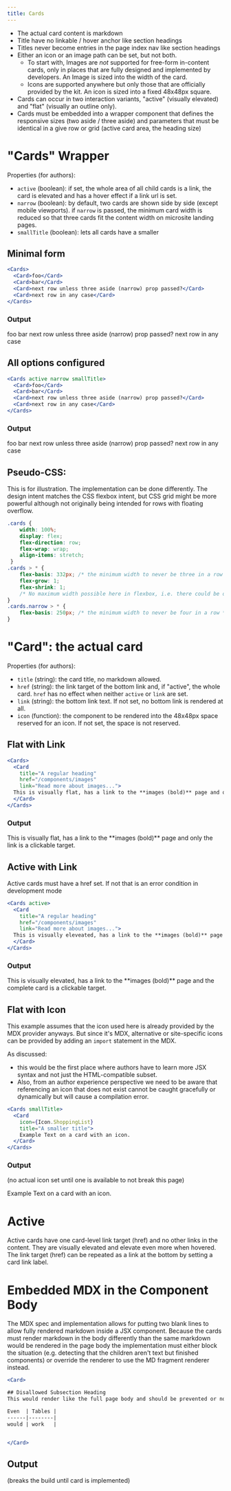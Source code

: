 ```yaml
---
title: Cards
---
```


 * The actual card content is markdown
 * Title have no linkable / hover anchor like section headings
 * Titles never become entries in the page index nav like section headings
 * Either an icon or an image path can be set, but not both.
   * To start with, Images are _not_ supported for free-form in-content cards, only in places that are fully designed and implemented by developers. An Image is sized into the width of the card.
   * Icons are supported anywhere but only those that are officially provided by the kit. An icon is sized into a fixed 48x48px square.
 * Cards can occur in two interaction variants, "active" (visually elevated) and "flat" (visually an outline only).
 * Cards must be embedded into a wrapper component that defines the responsive sizes (two aside / three aside) and parameters that must be identical in a give row or grid (active card area, the heading size)

# "Cards" Wrapper

 Properties (for authors):
 * `active` (boolean): if set, the whole area of all child cards is a link, the card is elevated and has a hover effect if a link url is set.
 * `narrow` (boolean): by default, two cards are shown side by side (except mobile viewports). if `narrow` is passed, the minimum card width is reduced so that three cards fit the content width on microsite landing pages.
 * `smallTitle` (boolean): lets all cards have a smaller

## Minimal form

```jsx
<Cards>
  <Card>foo</Card>
  <Card>bar</Card>
  <Card>next row unless three aside (narrow) prop passed?</Card>
  <Card>next row in any case</Card>
</Cards>
```
### Output

<Cards>
  <Card>foo</Card>
  <Card>bar</Card>
  <Card>next row unless three aside (narrow) prop passed?</Card>
  <Card>next row in any case</Card>
</Cards>


## All options configured

```jsx
<Cards active narrow smallTitle>
  <Card>foo</Card>
  <Card>bar</Card>
  <Card>next row unless three aside (narrow) prop passed?</Card>
  <Card>next row in any case</Card>
</Cards>
```

### Output

<Cards active narrow smallTitle>
  <Card>foo</Card>
  <Card>bar</Card>
  <Card>next row unless three aside (narrow) prop passed?</Card>
  <Card>next row in any case</Card>
</Cards>


## Pseudo-CSS:

This is for illustration. The implementation can be done differently. The design intent matches the CSS flexbox intent, but CSS grid might be more powerful although not originally being intended for rows with floating overflow.

```css
.cards {
	width: 100%;
    display: flex;
    flex-direction: row;
    flex-wrap: wrap;
    align-items: stretch;
 }
.cards > * {
	flex-basis: 332px; /* the minimum width to never be three in a row */
	flex-grow: 1;
	flex-shrink: 1;
	/* No maximum width possible here in flexbox, i.e. there could be one card taking full width (not intended, but acceptable)  */
}
.cards.narrow > * {
	flex-basis: 250px; /* the minimum width to never be four in a row */
}
```

# "Card": the actual card

Properties (for authors):
 * `title` (string): the card title, no markdown allowed.
 * `href` (string): the link target of the bottom link and, if "active", the whole card. `href` has no effect when neither `active` or `link` are set.
 * `link` (string): the bottom link text. If not set, no bottom link is rendered at all.
 * `icon` (function): the component to be rendered into the 48x48px space reserved for an icon.  If not set, the space is not reserved.

## Flat with Link

```jsx
<Cards>
  <Card
    title="A regular heading"
    href="/components/images"
    link="Read more about images...">
  This is visually flat, has a link to the **images (bold)** page and only the link is a clickable target.
  </Card>
</Cards>
```

### Output

<Cards>
  <Card
    title="A regular heading"
    href="/components/images"
    link="Read more about images...">
  This is visually flat, has a link to the **images (bold)** page and only the link is a clickable target.
  </Card>
</Cards>

## Active with Link

<Info>Active cards must have a href set. If not that is an error condition in development mode</Info>

```jsx
<Cards active>
  <Card
    title="A regular heading"
    href="/components/images"
    link="Read more about images...">
  This is visually eleveated, has a link to the **images (bold)** page and the complete card is a clickable target.
  </Card>
</Cards>
```

### Output

<Cards active>
  <Card
    title="A regular heading"
    href="/components/images"
    link="Read more about images...">
  This is visually elevated, has a link to the **images (bold)** page and the complete card is a clickable target.
  </Card>
</Cards>

## Flat with Icon

This example assumes that the icon used here is already provided by the MDX provider anyways.  But since it's MDX, alternative or site-specific icons can be provided by adding an `import` statement in the MDX.

<Warning>

As discussed:
 * this would be the first place where authors have to learn more JSX syntax and not just the HTML-compatible subset.
 * Also, from an author experience perspective we need to be aware that referencing an icon that does not exist cannot be caught gracefully or dynamically but will cause a compilation error.

</Warning>

```jsx
<Cards smallTitle>
  <Card
    icon={Icon.ShoppingList}
    title="A smaller title">
    Example Text on a card with an icon.
  </Card>
</Cards>
```

### Output

(no actual icon set until one is available to not break this page)

<Cards smallTitle>
  <Card
    icon={function(){}}
    title="A smaller title">
    Example Text on a card with an icon.
  </Card>
</Cards>

# Active

Active cards have one card-level link target (href) and no other links in the content.
They are visually elevated and elevate even more when hovered.
The link target (href) can be repeated as a link at the bottom by setting a card link label.

# Embedded MDX in the Component Body

The MDX spec and implementation allows for putting two blank lines to allow fully rendered markdown inside a JSX component. Because the cards must render markdown in the body differently than the same markdown would be rendered in the page body the implementation must either block the situation (e.g. detecting that the children aren't text but finished components) or override the renderer to use the MD fragment renderer instead.

```jsx
<Card>

## Disallowed Subsection Heading
This would render like the full page body and should be prevented or not done

Even  | Tables |
------|--------|
would | work   |


</Card>
```

## Output

(breaks the build until card is implemented)
